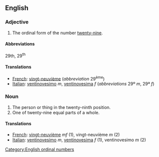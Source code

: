 ==English==

===Adjective===

# The ordinal form of the number [[twenty-nine]].

====Abbreviations====
29th, 29<sup>th</sup>

====Translations====

*[[French]]: [[vingt-neuvième]] (''abbreviation'' 29<sup>ème</sup>)
*[[Italian]]: [[ventinovesimo]] ''m'', [[ventinovesima]] ''f'' (''abbreviations'' 29º ''m'', 29ª ''f'')

===Noun===

#The person or thing in the twenty-ninth position.
#One of twenty-nine equal parts of a whole.

====Translations====

*[[French]]: [[vingt-neuvième]] ''mf'' (1), vingt-neuvième ''m'' (2)
*[[Italian]]: [[ventinovesimo]] ''m'', [[ventinovesima]] ''f'' (1), ventinovesimo ''m'' (2)

[[Category:English ordinal numbers]]